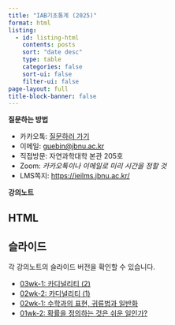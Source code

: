 ```yaml
---
title: "IAB기초통계 (2025)"
format: html
listing:
  - id: listing-html
    contents: posts
    sort: "date desc"
    type: table
    categories: false
    sort-ui: false
    filter-ui: false
page-layout: full
title-block-banner: false
---
```


**질문하는 방법**

- 카카오톡: [질문하러 가기](http://pf.kakao.com/_txeIFG/chat)
- 이메일: <guebin@jbnu.ac.kr>
- 직접방문: 자연과학대학 본관 205호 
- Zoom: *카카오톡이나 이메일로 미리 시간을 정할 것*
- LMS쪽지: <https://ieilms.jbnu.ac.kr/>

**강의노트**

::: {.panel-tabset}

## HTML

::: {#listing-html}
:::

## 슬라이드

각 강의노트의 슬라이드 버전을 확인할 수 있습니다.

- [03wk-1: 카디널리티 (2)](posts/03wk-1-slides.html)
- [02wk-2: 카디널리티 (1)](posts/02wk-2-slides.html)
- [02wk-1: 수학과의 표현, 귀류법과 일반화](posts/02wk-1-slides.html)
- [01wk-2: 확률을 정의하는 것은 쉬운 일인가?](posts/01wk-2-slides.html)

::: 